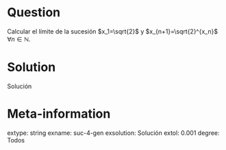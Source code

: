 ```r

```

Question
========
Calcular el límite de la sucesión $x_1=\sqrt{2}$ y $x_{n+1}=\sqrt{2}^{x_n}$ $\forall n\in\mathbb{N}$.

Solution
========
Solución

Meta-information
================
extype: string
exname: suc-4-gen
exsolution: Solución
extol: 0.001
degree: Todos
